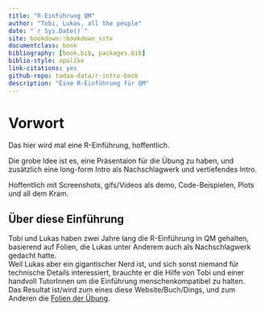 ```yaml
---
title: "R-Einführung QM"
author: "Tobi, Lukas, all the people"
date: "`r Sys.Date()`"
site: bookdown::bookdown_site
documentclass: book
bibliography: [book.bib, packages.bib]
biblio-style: apalike
link-citations: yes
github-repo: tadaa-data/r-intro-book
description: "Eine R-Einführung für QM"
---
```


# Vorwort {-}

Das hier wird mal eine R-Einführung, hoffentlich.

Die grobe Idee ist es, eine Präsentaion für die Übung zu haben, und zusätzlich eine long-form Intro als Nachschlagwerk und vertiefendes Intro.  

Hoffentlich mit Screenshots, gifs/Videos als demo, Code-Beispielen, Plots und all dem Kram.

## Über diese Einführung {-}

Tobi und Lukas haben zwei Jahre lang die R-Einführung in QM gehalten, basierend auf Folien, die Lukas unter Anderem auch als Nachschlagwerk gedacht hatte.  
Weil Lukas aber ein gigantischer Nerd ist, und sich sonst niemand für technische Details interessiert, brauchte er die Hilfe von Tobi und einer handvoll TutorInnen um die Einführung menschenkompatibel zu halten.  
Das Resultat ist/wird zum eines diese Website/Buch/Dings, und zum Anderen die [Folien der Übung](https://r-intro.tadaa-data.de/slides/).  
